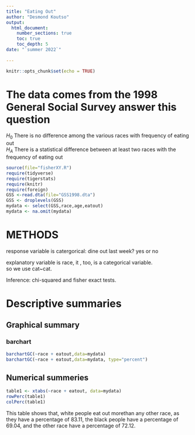 ```yaml
---
title: "Eating Out"
author: "Desmond Koutso"
output: 
  html_document:
    number_sections: true
    toc: true
    toc_depth: 5
date: "`summer 2022`"    
    
---
```


```r
knitr::opts_chunk$set(echo = TRUE)
```

# The data comes from the 1998 General Social Survey answer this question

$H_0$ There is no difference among the various races with frequency of eating out  
$H_A$ There is a statistical difference between at least two races with the frequency of eating out  


```r
source(file="fisherXY.R")
require(tidyverse)
require(tigerstats)
require(knitr)
require(foreign)
GSS <-read.dta(file="GSS1998.dta")
GSS <- droplevels(GSS)
mydata <- select(GSS,race,age,eatout)
mydata <- na.omit(mydata)
```

#  METHODS

response variable is catergorical: dine out last week? yes or no  

explanatory variable is race, it , too, is a categorical variable.  
so we use cat~cat.  

Inference: chi-squared and fisher exact tests.  

#  Descriptive summaries

## Graphical summary

### barchart 

```r
barchartGC(~race + eatout,data=mydata)
barchartGC(~race + eatout,data=mydata, type="percent")

```

## Numerical summeries


```r
table1 <- xtabs(~race + eatout, data=mydata)
rowPerc(table1)
colPerc(table1)
```

This table shows that, white people eat out morethan any other race, as they have a percentage of 83.11, the black people have a percentage of 69.04, and the other race have a percentage of 72.12.  
